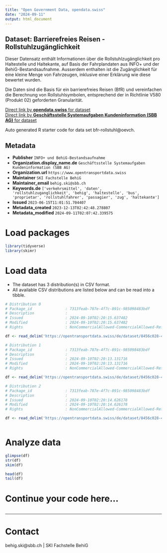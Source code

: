 ```yaml
---
title: "Open Government Data, opendata.swiss"
date: "2024-09-11"
output: html_document
---
```


## Dataset: Barrierefreies Reisen - Rollstuhlzugänglichkeit

Dieser Datensatz enthält Informationen über die Rollstuhlzugänglichkeit pro Haltestelle und Haltekante, auf Basis der Fahrplandaten aus INFO+ und der BehiG-Bestandsaufnahme. Ausserdem enthalten ist die Zugänglichkeit für eine kleine Menge von Fahrzeugen, inklusive einer Erklärung wie diese bewertet wurden.

Die Daten sind die Basis für ein barrierefreies Reisen (BfR) und vereinfachen die Berechnung von Rollstuhlsymbolen, entsprechend der in Richtlinie V580 (Produkt 02) geforderten Granularität.

[Direct link by **opendata.swiss** for dataset](https://opendata.swiss/de/dataset/bfr-rollstuhlzuganglichkeit)<br>
[Direct link by **Geschäftsstelle Systemaufgaben Kundeninformation (SBB AG)** for dataset](https://opentransportdata.swiss/dataset/bfr-rollstuhl)

Auto generated R starter code for data set bfr-rollstuhl@oevch.

## Metadata

- **Publisher** `INFO+ und BehiG-Bestandsaufnahme`
- **Organization.display_name.de** `Geschäftsstelle Systemaufgaben Kundeninformation (SBB AG)`
- **Organization.url** `https://www.opentransportdata.swiss`
- **Maintainer** `SKI Fachstelle BehiG`
- **Maintainer_email** `behig.ski@sbb.ch`
- **Keywords.de** `['verkehrsmittel', 'daten', 'rollstuhlzuganglichkeit', 'behig', 'haltestelle', 'bus', 'proprietar', 'rollstuhlfahrer', 'passagier', 'zug', 'haltekante']`
- **Issued** `2023-06-15T11:01:51.704407`
- **Metadata_created** `2023-12-13T02:42:48.278807`
- **Metadata_modified** `2024-09-11T02:07:42.339575`


# Load packages

```r

library(tidyverse)
library(skimr)

```

# Load data

-   The dataset has 3 distribution(s) in CSV format.
-   All available CSV distributions are listed below and can be read into a tibble.

```r

# Distribution 0
# Package_id               : 7313feab-787e-4f7c-891c-985098483bdf
# Description              : 
# Issued                   : 2024-09-10T02:20:15.637482
# Modified                 : 2024-09-10T02:20:15.637482
# Rights                   : NonCommercialAllowed-CommercialAllowed-ReferenceRequired

df <- read_delim('https://opentransportdata.swiss/de/dataset/8456c028-4d73-4f2e-8127-9ce8ec889c9d/resource/46138541-d313-4b4d-acfc-43c38a6746a3/download/bfr_kombinationslogik.csv')

# Distribution 1
# Package_id               : 7313feab-787e-4f7c-891c-985098483bdf
# Description              : 
# Issued                   : 2024-09-10T02:20:13.131716
# Modified                 : 2024-09-10T02:20:13.131716
# Rights                   : NonCommercialAllowed-CommercialAllowed-ReferenceRequired

df <- read_delim('https://opentransportdata.swiss/de/dataset/8456c028-4d73-4f2e-8127-9ce8ec889c9d/resource/7369c70a-58c9-4fd5-a546-011a795f5ae0/download/bfr_fahrzeugmapping.csv')

# Distribution 2
# Package_id               : 7313feab-787e-4f7c-891c-985098483bdf
# Description              : 
# Issued                   : 2024-09-10T02:20:14.626178
# Modified                 : 2024-09-10T02:20:14.626178
# Rights                   : NonCommercialAllowed-CommercialAllowed-ReferenceRequired

df <- read_delim('https://opentransportdata.swiss/de/dataset/8456c028-4d73-4f2e-8127-9ce8ec889c9d/resource/e8097f41-c102-4f8f-ab5e-d9d0303fefdb/download/bfr_haltestellendaten.csv')



```

# Analyze data

```r

glimpse(df)
str(df)
skim(df)

head(df)
tail(df)

```

# Continue your code here...

```r

```

------------------------------------------------------------------------

# Contact

behig.ski@sbb.ch | SKI Fachstelle BehiG
